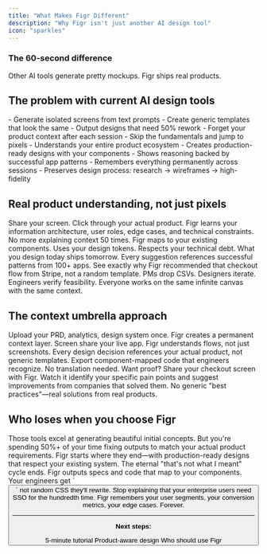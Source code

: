 ```yaml
---
title: "What Makes Figr Different"
description: "Why Figr isn't just another AI design tool"
icon: "sparkles"
---
```


<Card cta="Start Designing with Figr AI">
  <div style={{ padding:"20px" }}>
  <h3>
  The 60-second difference</h3>

  
  <p>
  Other AI tools generate pretty mockups. Figr ships real products.</p>

  </div>
</Card>

## The problem with current AI design tools

<Tabs>
  <Tab title="What Others Do">
    - Generate isolated screens from text prompts
    - Create generic templates that look the same
    - Output designs that need 50% rework
    - Forget your product context after each session
    - Skip the fundamentals and jump to pixels
  </Tab>
  <Tab title="What Figr Does">
    - Understands your entire product ecosystem
    - Creates production-ready designs with your components
    - Shows reasoning backed by successful app patterns
    - Remembers everything permanently across sessions
    - Preserves design process: research → wireframes → high-fidelity
  </Tab>
</Tabs>

## Real product understanding, not just pixels

<CardGroup cols={2}>
  <Card title="Show once, design forever" icon="screencast">
    Share your screen. Click through your actual product. Figr learns your information architecture, user roles, edge cases, and technical constraints. No more explaining context 50 times.
  </Card>
  <Card title="Production-ready from day one" icon="rocket">
    Figr maps to your existing components. Uses your design tokens. Respects your technical debt. What you design today ships tomorrow.
  </Card>
  <Card title="Backed by evidence, not guesses" icon="chart-line">
    Every suggestion references successful patterns from 100+ apps. See exactly why Figr recommended that checkout flow from Stripe, not a random template.
  </Card>
  <Card title="Your whole team, one truth" icon="users">
    PMs drop CSVs. Designers iterate. Engineers verify feasibility. Everyone works on the same infinite canvas with the same context.
  </Card>
</CardGroup>

## The context umbrella approach

<Steps>
  <Step title="Build your foundation">
    Upload your PRD, analytics, design system once. Figr creates a permanent context layer.
  </Step>
  <Step title="Show your product">
    Screen share your live app. Figr understands flows, not just screenshots.
  </Step>
  <Step title="Design with intelligence">
    Every design decision references your actual product, not generic templates.
  </Step>
  <Step title="Ship with confidence">
    Export component-mapped code that engineers recognize. No translation needed.
  </Step>
</Steps>

<info>
  Want proof? Share your checkout screen with Figr. Watch it identify your specific pain points and suggest improvements from companies that solved them. No generic "best practices"—real solutions from real products.
</info>

## Who loses when you choose Figr

<Accordion title="If you're using V0, Figma AI, or similar tools">
  Those tools excel at generating beautiful initial concepts. But you're spending 50%+ of your time fixing outputs to match your actual product requirements. Figr starts where they end—with production-ready designs that respect your existing system.
</Accordion>

<Accordion title="If you're drowning in design-dev handoff">
  The eternal "that's not what I meant" cycle ends. Figr outputs specs and code that map to your components. Your engineers get `<Button variant="primary">` not random CSS they'll rewrite.
</Accordion>

<Accordion title="If you're rebuilding context every sprint">
  Stop explaining that your enterprise users need SSO for the hundredth time. Figr remembers your user segments, your conversion metrics, your edge cases. Forever.
</Accordion>

---

**Next steps:**

<CardGroup cols={3}>
  <Card title="See it in action" href="/getting-started/tutorial/first-design-5-minutes">
    5-minute tutorial
  </Card>
  <Card title="Understand the magic" href="/getting-started/welcome/product-aware-designing">
    Product-aware design
  </Card>
  <Card title="Check if it's for you" href="/getting-started/welcome/who-should-use-figr">
    Who should use Figr
  </Card>
</CardGroup>